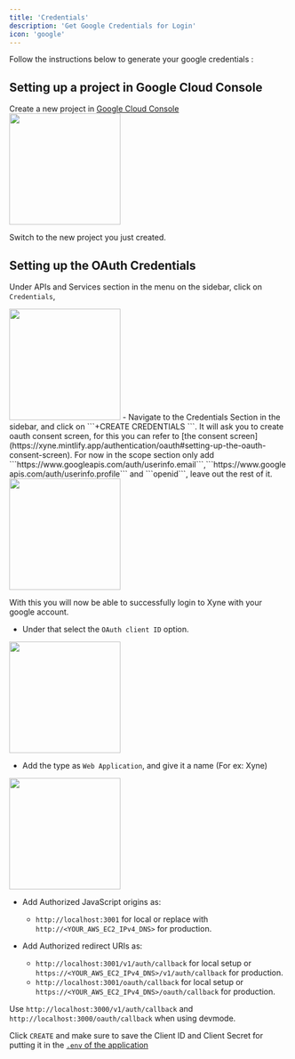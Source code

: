 ```yaml
---
title: 'Credentials'
description: 'Get Google Credentials for Login'
icon: 'google'
---
```


Follow the instructions below to generate your google credentials : 

## Setting up a project in Google Cloud Console
Create a new project in [Google Cloud Console](https://console.cloud.google.com/projectcreate) 
<img height="200" src="../images/oauth-1.png" />

Switch to the new project you just created.

## Setting up the OAuth Credentials
Under APIs and Services section in the menu on the sidebar, click on ```Credentials```,

<img height="200" src="../images/oauth-4.png" />
- Navigate to the Credentials Section in the sidebar, and click on  ```+CREATE CREDENTIALS ```. It will ask you to create oauth consent screen, for this you can refer to [the consent screen](https://xyne.mintlify.app/authentication/oauth#setting-up-the-oauth-consent-screen). 
For now in the scope section only add ```https://www.googleapis.com/auth/userinfo.email```,```https://www.googleapis.com/auth/userinfo.profile``` and ```openid```, leave out the rest of it.

<img height="200" src="../images/initial-scope.png" />

<Tip> With this you will now be able to successfully login to Xyne with your google account.</Tip>

- Under that select the ```OAuth client ID``` option. 
<img height="200" src="../images/oauth-5.png" />

- Add the type as ```Web Application```, and give it a name (For ex: Xyne)
<img height="200" src="../images/oauth-6.png" />

- Add Authorized JavaScript origins as:
    - ```http://localhost:3001``` for local or replace with ```http://<YOUR_AWS_EC2_IPv4_DNS>``` for production.

- Add Authorized redirect URIs as:
    - ```http://localhost:3001/v1/auth/callback``` for local setup or ```https://<YOUR_AWS_EC2_IPv4_DNS>/v1/auth/callback``` for production.
    - ```http://localhost:3001/oauth/callback``` for local setup or ```https://<YOUR_AWS_EC2_IPv4_DNS>/oauth/callback``` for production.

<Note> Use ```http://localhost:3000/v1/auth/callback``` and ```http://localhost:3000/oauth/callback``` when using devmode.</Note>

Click ```CREATE``` and make sure to save the Client ID and Client Secret for putting it in the [```.env``` of the application](https://xyne.mintlify.app/quickstart#post-execution-steup-environment-variables)


